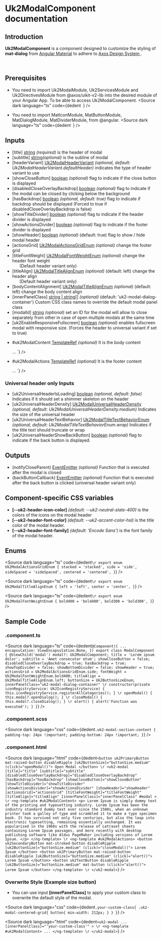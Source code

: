 
# Uk2ModalComponent documentation

## Introduction

<p>
  <strong>Uk2ModalComponent</strong> is a component designed to customize the styling of <strong>mat-dialog</strong>
  from <a href="https://v15.material.angular.io/components/dialog/overview">Angular Material</a> to adhere to
  <a href="https://www.figma.com/file/xNJe50LNYYGhQ1Q1C3zs4b/%F0%9F%91%B7%E2%80%8D%E2%99%82%EF%B8%8F-Framework-Core---Web-2.0?node-id=729-14598&t=ugd9xbju5vvNZYKZ-0">
    Axos Design System
  </a>
  .
</p>

<br />

## Prerequisites

- You need to import Uk2ModalModule, Uk2ServicesModule and Uk2DirectivesModule from @axos/uikit-v2-lib into the desired module of your Angular App. To be able to access Uk2ModalComponent.
  <Source
    dark
    language="ts"
    code={dedent`
`}
  />

- You need to import MatIconModule, MatButtonModule, MatDialogModule, MatDividerModule, from @angular.
  <Source
    dark
    language="ts"
    code={dedent`
`}
  />

## Inputs

<ul>
  <li> [title] <u>string</u> <i>(required)</i> is the header of modal</li>
  <li> [subtitle] <u>string</u><i><i>(optional)</i></i> is the subline of modal</li>
  <li> [headerVariant] <u>Uk2ModalHeaderVariant</u> <i>(optional, default: Uk2ModalHeaderVariant.defaultHeader)</i> indicates the type of header variant to use </li>
  <li> [showCloseButton] <u>boolean</u> <i>(optional)</i> flag to indicate if the close button is displayed</li>
  <li> [disabledCloseOverlayBackdrop] <u>boolean</u> <i>(optional)</i> flag to indicate if the modal can be closed by clicking below the background</li>
  <li> [hasBackdrop] <u>boolean</u> <i>(optional, default: true)</i> flag to indicate if backdrop should be displayed (Forced to true if disabledCloseOverlayBackdrop is false) </li>
  <li> [showTitleDivider] <u>boolean</u> <i>(optional)</i> flag to indicate if the header divider is displayed </li>
  <li> [showActionsDivider] <u>boolean</u> <i>(optional)</i> flag to indicate if the footer divider is displayed </li>
  <li> [showHeader] <u>boolean</u> <i>(optional)</i> (default: true) flag to show / hide modal header </li>
  <li> [actionsGrid] <u>Uk2ModalActionsGridEnum</u> <i>(optional)</i> change the footer grid</li>
  <li> [titleFontWeight] <u>Uk2ModalFontWeightEnum</u> <i>(optional)</i> change the header font weight <ul>(Default header variant only)</ul> </li>
  <li> [titleAlign] <u>Uk2ModalTitleAlignEnum</u> <i>(optional)</i> (default: left) change the header align  <ul>(Default header variant only)</ul></li>
  <li> [bodyContentAlignment] <u>Uk2ModalTitleAlignEnum</u> <i>(optional)</i> (default: left) change the body content align </li>
  <li> [innerPanelClass] <u>string | string[]</u> <i>(optional)</i> (default: 'uk2-modal-dialog-container') Custom CSS class names to override the default modal panel class </li>
  <li> [modalId] <u>string</u> <i>(optional)</i> set an ID for the modal will allow to close separately from other in case of open multiple modals at the same time </li>
  <li> [uk2EnableResponsiveFullscreen] <u>boolean</u> <i>(optional)</i> enables fullscreen modal with responsive size. (Forces the header to universal variant if set to true)</li>
  <li>
    <p>
      #uk2ModalContent <u>TemplateRef</u> <i>(optional)</i> It is the body content
    </p>
    <Source
      dark
      language="ts"
      code={dedent`
        <uk2-modal>
          <ng-template #uk2ModalContent>
            ...
          </ng-template>
        </uk2-modal>
      `}
    />
  </li>
  <li>
    <p>
      #uk2ModalActions <u>TemplateRef</u> <i>(optional)</i> It is the footer content
    </p>
    <Source
      dark
      language="ts"
      code={dedent`
      <uk2-modal>
        <ng-template #uk2ModalActions>
        ...
        </ng-template>
      </uk2-modal>
      `}
    />
  </li>
</ul>

### Universal header only Inputs
<ul>
  <li> [uk2UniversalHeaderIsLoading] <u>boolean</u> <i>(optional, default: false)</i> Indicates if it should set a shimmer skeleton on the header </li>
  <li> [uk2UniversalHeaderDensity] <u>Uk2ModalUniversalHeaderDensity</u> <i>(optional, default: Uk2ModalUniversalHeaderDensity.medium)</i> Indicates the size of the universal header </li>
  <li> [uk2UniversalHeaderTextBehavior] <u>Uk2ModalTitleTextBehaviorEnum</u> <i>(optional, default: Uk2ModalTitleTextBehaviorEnum.wrap)</i> Indicates if the title text should truncate or wrap</li>
  <li> [uk2UniversalHeaderShowBackButton] <u>boolean</u> <i>(optional)</i> flag to indicate if the back button is displayed. </li>
</ul>

## Outputs

<ul>
  <li> (notifyCloseParent) <u>EventEmitter</u> <i>(optional)</i> Function that is executed after the modal is closed</li>
  <li> (backButtonCallback) <u>EventEmitter</u> <i>(optional)</i> Function that is executed after the back button is clicked (universal header variant only)</li>
</ul>

## Component-specific CSS variables

<ul>
  <li>
    <strong>[--uk2-header-icon-color]</strong> <i>(default: --uk2-neutral-slate-400)</i> is the colors of the icons on the modal header
  </li>
  <li>
    <strong>[--uk2-header-font-color]</strong> <i>(default: --uk2-accent-color-hsl)</i> is the title color of the modal header.
  </li>
  <li>
    <strong>[--uk2-header-font-family]</strong> <i>(default: 'Encode Sans')</i> is the font family of the modal header.
  </li>
</ul>

## Enums

<Source
  dark
  language="ts"
  code={dedent`
    \r
    export enum Uk2ModalActionsGridEnum {
      stacked = 'stacked',
      side = 'side',
      sideSpaced = 'sideSpaced',
      centered = 'centered',
    }
  `}
/>

<Source
  dark
  language="ts"
  code={dedent`
    \r
    export enum Uk2ModalTitleAlignEnum {
      left = 'left',
      center = 'center',
    }
  `}
/>

<Source
  dark
  language="ts"
  code={dedent`
    \r
    export enum Uk2ModalFontWeightEnum {
      bold400 = 'bold400',
      bold300 = 'bold300',
    }
  `}
/>

## Sample Code

### .component.ts

<Source
  dark
  language="ts"
  code={dedent`
    @Component({
      ...
      encapsulation: ViewEncapsulation.None,
    })
    export class ModalComponent {
      @ViewChild('modal') modal?: Uk2ModalComponent;
      title = 'Lorem ipsum dolor';
      subtitle = 'Amet consecutar etum';
      showCloseButton = false;
      disabledCloseOverlayBackdrop = true;
      hasBackdrop = true;
      showTopDivider = false;
      showBottomDivider = false;
      showHeader = true;
      actionsGrid = Uk2ModalActionsGridEnum.side;
      fontWeight = Uk2ModalFontWeightEnum.bold400;
      titleAlign = Uk2ModalTitleAlignEnum.left;
      buttonSize = Uk2ButtonSizeEnum;
      innerPanelClass="uk2-modal-dialog-container"
      \r
      constructor(private iconRegistryService: Uk2IconRegistryService) {
        this.iconRegistryService.registerAllCategories();
      }
      \r
      openModal() {
        this.modal?.openDialog();
      }
      \r
      closeModal() {
        this.modal?.closeDialog();
      }
      \r
      alert() {
        alert('Function was executed');
      }
    }
  `}
/>

### .component.scss

<Source
  dark
  language="css"
  code={dedent`
    .uk2-modal-section-content {
      padding-top: 24px !important;
      padding-bottom: 24px !important;
    }
  `}
/>

### .component.html

<Source
  dark
  language="html"
  code={dedent`
    <button uk2PrimaryButton mat-raised-button disableRipple [uk2ButtonSize]="buttonSize.medium" (click)="openModal()">
      Open Modal
    </button>
    \r
      <uk2-modal
        [title]="title"
        [subtitle]="subtitle"
        [disabledCloseOverlayBackdrop]="disabledCloseOverlayBackdrop"
        [hasBackdrop]="hasBackdrop"
        [showCloseButton]="showCloseButton"
        [showTitleDivider]="showTitleDivider"
        [showActionsDivider]="showActionsDivider"
        [showHeader]="showHeader"
        [actionsGrid]="actionsGrid"
        [titleFontWeight]="titleFontWeight"
        [titleAlign]="titleAlign"
        [innerPanelClass]="innerPanelClass"
        #modal
      >
      \r
      <ng-template #uk2ModalContent>
        <p>
          Lorem Ipsum is simply dummy text of the printing and typesetting industry. Lorem Ipsum has been the industry standard dummy text ever since the 1500s, when an unknown printer took a galley of type and scrambled it to make a type specimen book. It has survived not only five centuries, but also the leap into electronic typesetting, remaining essentially unchanged. It was popularised in the 1960s with the release of Letraset sheets containing Lorem Ipsum passages, and more recently with desktop publishing software like Aldus PageMaker including versions of Lorem Ipsum.
        </p>
      </ng-template>
      \r
      <ng-template #uk2ModalActions>
        <button uk2SecondaryButton mat-stroked-button disableRipple [uk2ButtonSize]="buttonSize.medium" (click)="closeModal()">
          Lorem Ipsum
        </button>
        <button uk2PrimaryButton mat-raised-button disableRipple [uk2ButtonSize]="buttonSize.medium" (click)="alert()">
          Lorem Ipsum
        </button>
        <button uk2TextButton disableRipple [uk2ButtonSize]="buttonSize.medium" mat-button (click)="alert()">
          Lorem Ipsum
        </button>
      </ng-template>
      \r
    </uk2-modal>
  `}
/>

### Overwrite Style (Example size button)

<ul>
  <li>
    <p>
      You can use input <strong>[innerPanelClass]</strong> to apply your custom class to overwrite the default style of
      the modal.
    </p>
  </li>
</ul>

<Source
  dark
  language="css"
  code={dedent`
    .your-custom-class{
      .uk2-modal-centered-grid{
        button{
          min-width: 212px;
        }
      }
    }
  `}
/>

<Source
  dark
  language="html"
  code={dedent`
      <uk2-modal
        ...
        [innerPanelClass]="'your-custom-class'"
      >
      \r
      <ng-template #uk2ModalContent>
      ...
      </ng-template>
      \r
    </uk2-modal>
  `}
/>
